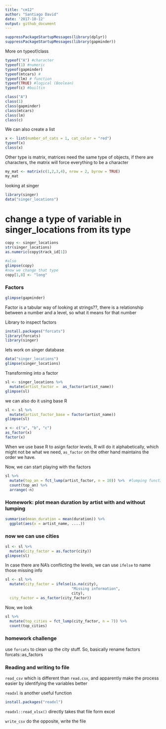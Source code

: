 ```yaml
---
title: "cm12"
author: "Santiago David"
date: '2017-10-12'
output: github_document
---
```


```r
suppressPackageStartupMessages(library(dplyr))
suppressPackageStartupMessages(library(gapminder))
```

More on typeof/class

```r
typeof("A") #character
typeof(1) #numeric
typeof(gapminder)
typeof(mtcars) #
typeof(lm) # function
typeof(TRUE) #logical (Boolean)
typeof(c) #builtin

class("A")
class(1)
class(gapminder)
class(mtcars)
class(lm)
class(c)
```
We can also create a list
```r
x <- list(number_of_cats = 1, cat_color = "red")
typeof(x)
class(x)
```

Other type is matrix, matrices need the same type of objects, if there are characters, the matrix will force everything to be a character

```r
my_mat <- matrix(c(1,2,3,4), nrow = 2, byrow = TRUE)
my_mat
```

looking at singer 
```r
library(singer)
data("singer_locations")
```

# change a type of variable in singer_locations from its type
```r
copy <- singer_locations
str(singer_locations)
as.numeric(copy$track_id[1])

#also
glimpse(copy)
#now we change that type
copy[1,8] <- "long"
```

### Factors

```r
glimpse(gapminder)
```

Factor is a tabular way of looking at strings??, there is a relationship between a number and a level, so what it means for that number

Library to inspect factors
```r
install.packages("forcats")
library(forcats)
library(singer)
```

lets work on singer database

```r
data("singer_locations")
glimpse(singer_locations)
```

Transforming into a factor

```r
sl <- singer_locations %>% 
  mutate(artist_factor =  as_factor(artist_name))
glimpse(sl)
```

we can also do it using base R
```r
sl <- sl %>% 
  mutate(artist_factor_base = factor(artist_name))
glimpse(sl)
```

```r
x <- c("a", "b", "c")
as_factor(x)
factor(x)
```

When we use base R to asign factor levels, R will do it alphabetically, which might not be what we need, `as_factor` on the other hand maintains the order we have.

Now, we can start playing with the factors

```r
sl %>% 
  mutate(top_an = fct_lump(artist_factor, n = 10)) %>%  #lumping function to have one group of other
  count(top_an) %>%
  arrange(-n)
```


### Homework: plot mean duration by artist with and without lumping

```r
summarise(mean_duration = mean(duration)) %>% 
  ggplot(aes(x = artist_name, ....))
```

### now we can use cities
```r
sl <- sl %>% 
  mutate(city_factor = as.factor(city))
glimpse(sl)
```

In case there are NA's conflicting the levels, we can use `ifelse` to name those missing info

```r
sl <- sl %>% 
  mutate(city_factor = ifelse(is.na(city),
                              "Missing information", 
                              city),
  city_factor = as_factor(city_factor))

```

Now, we look 
```r
sl %>% 
  mutate(top_cities = fct_lump(city_factor, n = 7)) %>% 
  count(top_cities)
```

### homework challenge
use `forcats` to clean up the city stuff. So, basically rename factors
forcats::as_factors



### Reading and writing to file

`read_csv` which is different than `read.csv`, and apparently make the process easier by identifying the variables better

`readxl` is another useful function 

```r
install.packages("readxl")
```

`readxl::read_xlsx()` directly takes that file form excel

`write_csv` do the opposite, write the file


